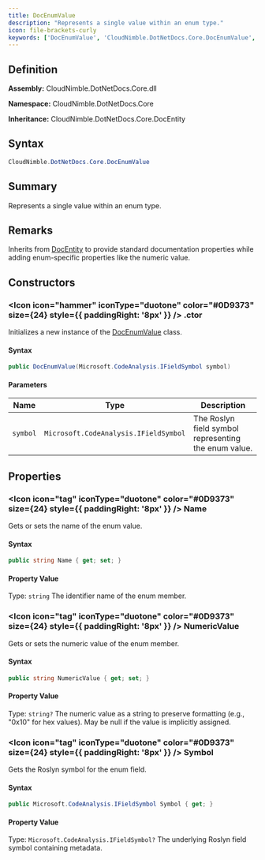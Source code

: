 ```yaml
---
title: DocEnumValue
description: "Represents a single value within an enum type."
icon: file-brackets-curly
keywords: ['DocEnumValue', 'CloudNimble.DotNetDocs.Core.DocEnumValue', 'CloudNimble.DotNetDocs.Core', 'class', 'CloudNimble.DotNetDocs.Core.DocEntity']
---
```


## Definition

**Assembly:** CloudNimble.DotNetDocs.Core.dll

**Namespace:** CloudNimble.DotNetDocs.Core

**Inheritance:** CloudNimble.DotNetDocs.Core.DocEntity

## Syntax

```csharp
CloudNimble.DotNetDocs.Core.DocEnumValue
```

## Summary

Represents a single value within an enum type.

## Remarks

Inherits from [DocEntity](/api-reference/CloudNimble/DotNetDocs/Core/DocEntity) to provide standard documentation properties
            while adding enum-specific properties like the numeric value.

## Constructors

### <Icon icon="hammer" iconType="duotone" color="#0D9373" size={24} style={{ paddingRight: '8px' }} />  .ctor

Initializes a new instance of the [DocEnumValue](/api-reference/CloudNimble/DotNetDocs/Core/DocEnumValue) class.

#### Syntax

```csharp
public DocEnumValue(Microsoft.CodeAnalysis.IFieldSymbol symbol)
```

#### Parameters

| Name | Type | Description |
|------|------|-------------|
| `symbol` | `Microsoft.CodeAnalysis.IFieldSymbol` | The Roslyn field symbol representing the enum value. |

## Properties

### <Icon icon="tag" iconType="duotone" color="#0D9373" size={24} style={{ paddingRight: '8px' }} />  Name

Gets or sets the name of the enum value.

#### Syntax

```csharp
public string Name { get; set; }
```

#### Property Value

Type: `string`
The identifier name of the enum member.

### <Icon icon="tag" iconType="duotone" color="#0D9373" size={24} style={{ paddingRight: '8px' }} />  NumericValue

Gets or sets the numeric value of the enum member.

#### Syntax

```csharp
public string NumericValue { get; set; }
```

#### Property Value

Type: `string?`
The numeric value as a string to preserve formatting (e.g., "0x10" for hex values).
            May be null if the value is implicitly assigned.

### <Icon icon="tag" iconType="duotone" color="#0D9373" size={24} style={{ paddingRight: '8px' }} />  Symbol

Gets the Roslyn symbol for the enum field.

#### Syntax

```csharp
public Microsoft.CodeAnalysis.IFieldSymbol Symbol { get; }
```

#### Property Value

Type: `Microsoft.CodeAnalysis.IFieldSymbol?`
The underlying Roslyn field symbol containing metadata.

